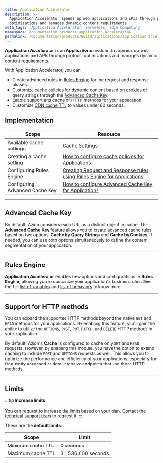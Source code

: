 ```yaml
---
title: Application Accelerator
description: >-
  Application Accelerator speeds up web applications and APIs through protocol
  optimizations and manages dynamic content requirements.
meta_tags: 'Application Accelerator, Serveless, Edge Computing'
namespace: documentation_products_application_acceleration
permalink: /documentation/products/build/applications/application-accelerator/
---
```


**Application Accelerator** is an **Applications** module that speeds up web applications and APIs through protocol optimizations and manages dynamic content requirements.

With Application Accelerator, you can:

- Create advanced rules in [Rules Engine](/en/documentation/products/build/applications/rules-engine/) for the request and response phases.
- Customize cache policies for dynamic content based on cookies or query strings through the [Advanced Cache Key](/en/documentation/products/build/applications/cache-settings/#advanced-cache-key/).
- Enable support and cache of HTTP methods for your application.
- Customize [CDN cache TTL](/en/documentation/products/build/applications/cache-settings/#cdn-cache-settings) to values under 60 seconds.

## Implementation

| Scope | Resource |
| --- | --- |
| Available cache settings | [Cache Settings](/en/documentation/products/build/applications/cache-settings/) |
| Creating a cache setting | [How to configure cache policies for Applications](/en/documentation/products/guides/cache-settings/) |
| Configuring Rules Engine | [Creating Request and Response rules using Rules Engine for Applications](/en/documentation/products/guides/rules-engine/) |
| Configuring Advanced Cache Key | [How to configure Advanced Cache Key for Applications](/en/documentation/products/guides/advanced-cache-key/) |

---

## Advanced Cache Key

By default, Azion considers each URL as a distinct object in cache. The **Advanced Cache Key** feature allows you to create advanced cache rules based on two options: **Cache by Query Strings** and **Cache by Cookies**. If needed, you can use both options simultaneously to define the content segmentation of your application.

<LinkButton link="/en/documentation/products/build/applications/cache-settings/#advanced-cache-key" label="Learn more about Advanced Cache Key" />

---

## Rules Engine

**Application Accelerator** enables new options and configurations in **Rules Engine**, allowing you to customize your application's business rules. See the full [list of variables](/en/documentation/products/build/applications/rules-engine/#variables) and [list of behaviors](/en/documentation/products/build/applications/rules-engine/#behaviors) to know more.

<LinkButton link="/en/documentation/products/build/applications/rules-engine/" label="Learn more about Rules Engine" />

---

## Support for HTTP methods

You can expand the supported HTTP methods beyond the native `GET` and `HEAD` methods for your applications. By enabling this feature, you'll gain the ability to utilize the `OPTIONS`, `POST`, `PUT`, `PATCH`, and `DELETE` HTTP methods in your application.

By default, Azion's **Cache** is configured to cache only `GET` and `HEAD` requests. However, by enabling this module, you have the option to extend caching to include `POST` and `OPTIONS` requests as well. This allows you to optimize the performance and efficiency of your applications, especially for frequently accessed or data-intensive endpoints that use these HTTP methods.

<LinkButton link="/en/documentation/products/build/applications/cache-settings/#caching-http-methods" label="Learn more about caching HTTP methods" />

---

## Limits

:::tip
**Increase limits** <br></br>
You can request to increase the limits based on your plan. Contact the [technical support team](/en/documentation/services/support/) to request it.
:::

These are the **default limits**:

| Scope | Limit |
| --- | --- |
| Minimum cache TTL | 0 seconds |
| Maximum cache TTL | 31,536,000 seconds |


